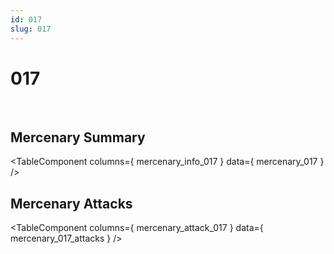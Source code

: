 ```yaml
---
id: 017
slug: 017
---
```



# 017

<div style = {{ display: "flex" }}>
    <Image img={require('@site/static/img/mercenaries/illust/thum_char_view_n_017.jpg')}/>
    <Image img={require('@site/static/img/mercenaries/illust/thum_char_view_o_017.jpg')}/>
</div>

## Mercenary Summary

<TableComponent
  columns={ mercenary_info_017 }
  data={ mercenary_017 }
/>

## Mercenary Attacks

<TableComponent
  columns={ mercenary_attack_017 }
  data={ mercenary_017_attacks }
/>